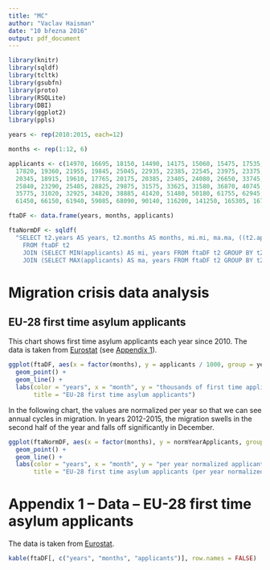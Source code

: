 ```yaml
---
title: "MC"
author: "Vaclav Haisman"
date: "10 března 2016"
output: pdf_document
---
```


```r
library(knitr)
library(sqldf)
library(tcltk)
library(gsubfn)
library(proto)
library(RSQLite)
library(DBI)
library(ggplot2)
library(ppls)
```

```r
years <- rep(2010:2015, each=12)

months <- rep(1:12, 6)

applicants <- c(14970, 16695, 18150, 14490, 14175, 15060, 15475, 17535, 20545, 22270, 20055, 18960,
  17820, 19360, 21955, 19845, 25045, 22935, 22385, 22545, 23975, 23375, 22685, 21300,
  20345, 18915, 19610, 17765, 20175, 20385, 23405, 24080, 26650, 33745, 29515, 23685,
  25840, 23290, 25485, 28825, 29875, 31575, 33625, 31580, 36870, 40745, 35405, 29740,
  35775, 31020, 32925, 34820, 38885, 41420, 51480, 50180, 61755, 62945, 58690, 62780,
  61450, 66150, 61940, 59085, 68090, 90140, 116200, 141250, 165305, 167060, 154605, 104360)

ftaDF <- data.frame(years, months, applicants)

ftaNormDF <- sqldf(
  "SELECT t2.years AS years, t2.months AS months, mi.mi, ma.ma, ((t2.applicants - mi.mi) / (ma.ma - mi.mi)) AS normYearApplicants
    FROM ftaDF t2
    JOIN (SELECT MIN(applicants) AS mi, years FROM ftaDF t2 GROUP BY t2.years) mi USING (years)
    JOIN (SELECT MAX(applicants) AS ma, years FROM ftaDF t2 GROUP BY t2.years) ma USING (years)")
```

# Migration crisis data analysis

## EU-28 first time asylum applicants

This chart shows first time asylum applicants each year since 2010.
The data is taken from [Eurostat][] (see [Appendix 1](#appendix-1)).

```r
ggplot(ftaDF, aes(x = factor(months), y = applicants / 1000, group = years, color = factor(years))) +
  geom_point() +
  geom_line() +
  labs(color = "years", x = "month", y = "thousands of first time applicants",
       title = "EU-28 first time asylum applicants")
```

In the following chart, the values are normalized per year so that we can see annual cycles in migration. In years 2012-2015, the migration swells in the second half of the year and falls off significantly in December.

```r
ggplot(ftaNormDF, aes(x = factor(months), y = normYearApplicants, group = years, color = factor(years))) +
  geom_point() +
  geom_line() +
  labs(color = "years", x = "month", y = "per year normalized applicants",
       title = "EU-28 first time asylum applicants (per year normalized)")
```

# Appendix 1 -- Data -- EU-28 first time asylum applicants {#appendix-1}

The data is taken from [Eurostat][].

```r
kable(ftaDF[, c("years", "months", "applicants")], row.names = FALSE)
```

[Eurostat]: http://appsso.eurostat.ec.europa.eu/nui/show.do?query=BOOKMARK_DS-055296_QID_4470A6E0_UID_-3F171EB0&layout=TIME,C,X,0;GEO,L,Y,0;CITIZEN,L,Z,0;SEX,L,Z,1;AGE,L,Z,2;ASYL_APP,L,Z,3;UNIT,L,Z,4;INDICATORS,C,Z,5;&zSelection=DS-055296ASYL_APP,ASY_APP;DS-055296UNIT,PER;DS-055296CITIZEN,EXT_EU28;DS-055296INDICATORS,OBS_FLAG;DS-055296AGE,TOTAL;DS-055296SEX,T;&rankName1=UNIT_1_2_-1_2&rankName2=AGE_1_2_-1_2&rankName3=CITIZEN_1_2_-1_2&rankName4=INDICATORS_1_2_-1_2&rankName5=ASYL-APP_1_2_-1_2&rankName6=SEX_1_2_-1_2&rankName7=TIME_1_0_0_0&rankName8=GEO_1_2_0_1&sortC=ASC_-1_FIRST&rStp=&cStp=&rDCh=&cDCh=&rDM=true&cDM=true&footnes=false&empty=false&wai=false&time_mode=NONE&time_most_recent=false&lang=EN&cfo=%23%23%23%2C%23%23%23.%23%23%23